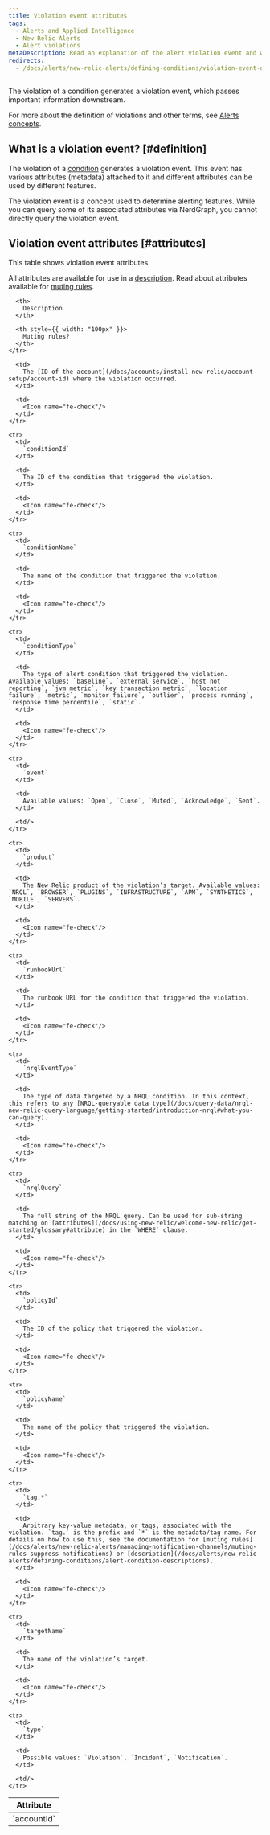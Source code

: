 ```yaml
---
title: Violation event attributes
tags:
  - Alerts and Applied Intelligence
  - New Relic Alerts
  - Alert violations
metaDescription: Read an explanation of the alert violation event and what you can do with its metadata and attributes.
redirects:
  - /docs/alerts/new-relic-alerts/defining-conditions/violation-event-attributes
---
```


The violation of a condition generates a violation event, which passes important information downstream.

For more about the definition of violations and other terms, see [Alerts concepts](/docs/alerts/new-relic-alerts/getting-started/new-relic-alerts-concepts-workflow#terminology).

## What is a violation event? [#definition]

The violation of a [condition](/docs/alerts/new-relic-alerts/getting-started/new-relic-alerts-concepts-workflow#terminology) generates a violation event. This event has various attributes (metadata) attached to it and different attributes can be used by different features.

<Callout variant="important">
  The violation event is a concept used to determine alerting features. While you can query some of its associated attributes via NerdGraph, you cannot directly query the violation event.
</Callout>

## Violation event attributes [#attributes]

This table shows violation event attributes.

All attributes are available for use in a [description](/docs/alerts/new-relic-alerts/defining-conditions/alert-condition-descriptions). Read about attributes available for [muting rules](/docs/alerts/new-relic-alerts/managing-notification-channels/muting-rules-suppress-notifications).

<table>
  <thead>
    <tr>
      <th style={{ width: "205px" }}>
        Attribute
      </th>

      <th>
        Description
      </th>

      <th style={{ width: "100px" }}>
        Muting rules?
      </th>
    </tr>
  </thead>

  <tbody>
    <tr>
      <td>
        `accountId`
      </td>

      <td>
        The [ID of the account](/docs/accounts/install-new-relic/account-setup/account-id) where the violation occurred.
      </td>

      <td>
        <Icon name="fe-check"/>
      </td>
    </tr>

    <tr>
      <td>
        `conditionId`
      </td>

      <td>
        The ID of the condition that triggered the violation.
      </td>

      <td>
        <Icon name="fe-check"/>
      </td>
    </tr>

    <tr>
      <td>
        `conditionName`
      </td>

      <td>
        The name of the condition that triggered the violation.
      </td>

      <td>
        <Icon name="fe-check"/>
      </td>
    </tr>

    <tr>
      <td>
        `conditionType`
      </td>

      <td>
        The type of alert condition that triggered the violation. Available values: `baseline`, `external service`, `host not reporting`, `jvm metric`, `key transaction metric`, `location failure`, `metric`, `monitor failure`, `outlier`, `process running`, `response time percentile`, `static`.
      </td>

      <td>
        <Icon name="fe-check"/>
      </td>
    </tr>

    <tr>
      <td>
        `event`
      </td>

      <td>
        Available values: `Open`, `Close`, `Muted`, `Acknowledge`, `Sent`.
      </td>

      <td/>
    </tr>

    <tr>
      <td>
        `product`
      </td>

      <td>
        The New Relic product of the violation’s target. Available values: `NRQL`, `BROWSER`, `PLUGINS`, `INFRASTRUCTURE`, `APM`, `SYNTHETICS`, `MOBILE`, `SERVERS`.
      </td>

      <td>
        <Icon name="fe-check"/>
      </td>
    </tr>

    <tr>
      <td>
        `runbookUrl`
      </td>

      <td>
        The runbook URL for the condition that triggered the violation.
      </td>

      <td>
        <Icon name="fe-check"/>
      </td>
    </tr>

    <tr>
      <td>
        `nrqlEventType`
      </td>

      <td>
        The type of data targeted by a NRQL condition. In this context, this refers to any [NRQL-queryable data type](/docs/query-data/nrql-new-relic-query-language/getting-started/introduction-nrql#what-you-can-query).
      </td>

      <td>
        <Icon name="fe-check"/>
      </td>
    </tr>

    <tr>
      <td>
        `nrqlQuery`
      </td>

      <td>
        The full string of the NRQL query. Can be used for sub-string matching on [attributes](/docs/using-new-relic/welcome-new-relic/get-started/glossary#attribute) in the `WHERE` clause.
      </td>

      <td>
        <Icon name="fe-check"/>
      </td>
    </tr>

    <tr>
      <td>
        `policyId`
      </td>

      <td>
        The ID of the policy that triggered the violation.
      </td>

      <td>
        <Icon name="fe-check"/>
      </td>
    </tr>

    <tr>
      <td>
        `policyName`
      </td>

      <td>
        The name of the policy that triggered the violation.
      </td>

      <td>
        <Icon name="fe-check"/>
      </td>
    </tr>

    <tr>
      <td>
        `tag.*`
      </td>

      <td>
        Arbitrary key-value metadata, or tags, associated with the violation. `tag.` is the prefix and `*` is the metadata/tag name. For details on how to use this, see the documentation for [muting rules](/docs/alerts/new-relic-alerts/managing-notification-channels/muting-rules-suppress-notifications) or [description](/docs/alerts/new-relic-alerts/defining-conditions/alert-condition-descriptions).
      </td>

      <td>
        <Icon name="fe-check"/>
      </td>
    </tr>

    <tr>
      <td>
        `targetName`
      </td>

      <td>
        The name of the violation’s target.
      </td>

      <td>
        <Icon name="fe-check"/>
      </td>
    </tr>

    <tr>
      <td>
        `type`
      </td>

      <td>
        Possible values: `Violation`, `Incident`, `Notification`.
      </td>

      <td/>
    </tr>
  </tbody>
</table>

